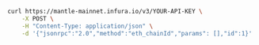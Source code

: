 
<Tabs>
  <TabItem value="cURL">

```bash
curl https://mantle-mainnet.infura.io/v3/YOUR-API-KEY \
    -X POST \
    -H "Content-Type: application/json" \
    -d '{"jsonrpc":"2.0","method":"eth_chainId","params": [],"id":1}'
```

  </TabItem>
</Tabs>

